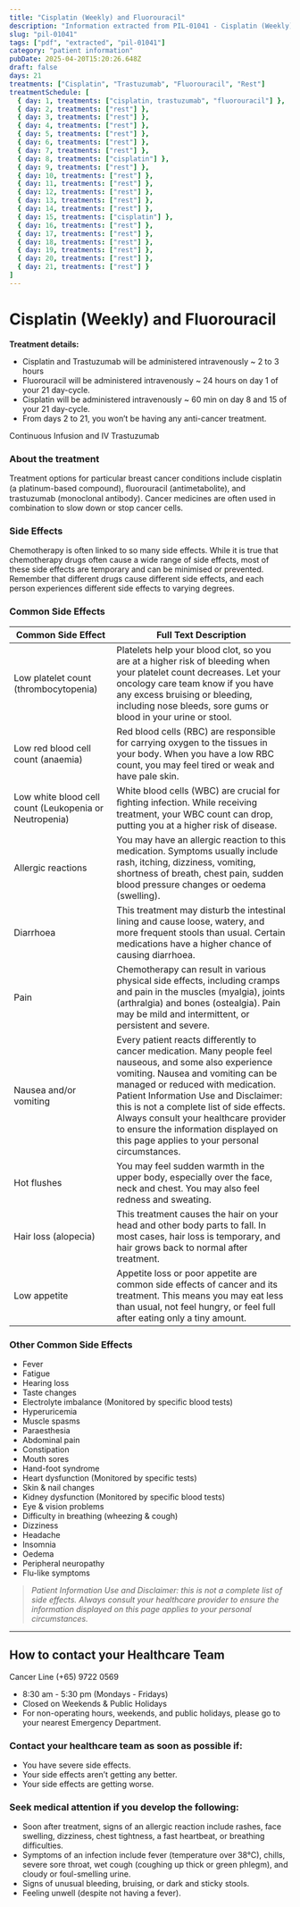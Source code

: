 ```yaml
---
title: "Cisplatin (Weekly) and Fluorouracil"
description: "Information extracted from PIL-01041 - Cisplatin (Weekly) and Fluorouracil Continuous Infusion and IV Trastuzumab.pdf"
slug: "pil-01041"
tags: ["pdf", "extracted", "pil-01041"]
category: "patient information"
pubDate: 2025-04-20T15:20:26.648Z
draft: false
days: 21
treatments: ["Cisplatin", "Trastuzumab", "Fluorouracil", "Rest"]
treatmentSchedule: [
  { day: 1, treatments: ["cisplatin, trastuzumab", "fluorouracil"] },
  { day: 2, treatments: ["rest"] },
  { day: 3, treatments: ["rest"] },
  { day: 4, treatments: ["rest"] },
  { day: 5, treatments: ["rest"] },
  { day: 6, treatments: ["rest"] },
  { day: 7, treatments: ["rest"] },
  { day: 8, treatments: ["cisplatin"] },
  { day: 9, treatments: ["rest"] },
  { day: 10, treatments: ["rest"] },
  { day: 11, treatments: ["rest"] },
  { day: 12, treatments: ["rest"] },
  { day: 13, treatments: ["rest"] },
  { day: 14, treatments: ["rest"] },
  { day: 15, treatments: ["cisplatin"] },
  { day: 16, treatments: ["rest"] },
  { day: 17, treatments: ["rest"] },
  { day: 18, treatments: ["rest"] },
  { day: 19, treatments: ["rest"] },
  { day: 20, treatments: ["rest"] },
  { day: 21, treatments: ["rest"] }
]
---
```



# Cisplatin (Weekly) and Fluorouracil

<TreatmentGrid treatmentSchedule={treatmentSchedule} />



**Treatment details:**
- Cisplatin and Trastuzumab will be administered intravenously ~ 2 to 3 hours
- Fluorouracil will be administered intravenously ~ 24 hours on day 1 of your 21 day-cycle.
- Cisplatin will be administered intravenously ~ 60 min on day 8 and 15 of your 21 day-cycle.
- From days 2 to 21, you won’t be having any anti-cancer treatment.

Continuous Infusion and IV Trastuzumab

### About the treatment
Treatment options for particular breast cancer conditions include cisplatin (a platinum-based
compound), ﬂuorouracil (antimetabolite), and trastuzumab (monoclonal antibody). Cancer medicines
are often used in combination to slow down or stop cancer cells.

### Side Effects
Chemotherapy is often linked to so many side effects. While it is true that chemotherapy drugs often
cause a wide range of side effects, most of these side effects are temporary and can be minimised or
prevented. Remember that different drugs cause different side effects, and each person experiences
different side effects to varying degrees.

### Common Side Effects

| Common Side Effect | Full Text Description |
|--------------------|----------------------|
| Low platelet count (thrombocytopenia) | Platelets help your blood clot, so you are at a higher risk of bleeding when your platelet count decreases. Let your oncology care team know if you have any excess bruising or bleeding, including nose bleeds, sore gums or blood in your urine or stool. |
| Low red blood cell count (anaemia) | Red blood cells (RBC) are responsible for carrying oxygen to the tissues in your body. When you have a low RBC count, you may feel tired or weak and have pale skin. |
| Low white blood cell count (Leukopenia or Neutropenia) | White blood cells (WBC) are crucial for ﬁghting infection. While receiving treatment, your WBC count can drop, putting you at a higher risk of disease. |
| Allergic reactions | You may have an allergic reaction to this medication. Symptoms usually include rash, itching, dizziness, vomiting, shortness of breath, chest pain, sudden blood pressure changes or oedema (swelling). |
| Diarrhoea | This treatment may disturb the intestinal lining and cause loose, watery, and more frequent stools than usual. Certain medications have a higher chance of causing diarrhoea. |
| Pain | Chemotherapy can result in various physical side effects, including cramps and pain in the muscles (myalgia), joints (arthralgia) and bones (ostealgia). Pain may be mild and intermittent, or persistent and severe. |
| Nausea and/or vomiting | Every patient reacts differently to cancer medication. Many people feel nauseous, and some also experience vomiting. Nausea and vomiting can be managed or reduced with medication. Patient Information Use and Disclaimer: this is not a complete list of side effects. Always consult your healthcare provider to ensure the information displayed on this page applies to your personal circumstances. |
| Hot flushes | You may feel sudden warmth in the upper body, especially over the face, neck and chest. You may also feel redness and sweating. |
| Hair loss (alopecia) | This treatment causes the hair on your head and other body parts to fall. In most cases, hair loss is temporary, and hair grows back to normal after treatment. |
| Low appetite | Appetite loss or poor appetite are common side effects of cancer and its treatment. This means you may eat less than usual, not feel hungry, or feel full after eating only a tiny amount. |

### Other Common Side Effects

- Fever
- Fatigue
- Hearing loss
- Taste changes
- Electrolyte imbalance (Monitored by specific blood tests)
- Hyperuricemia
- Muscle spasms
- Paraesthesia
- Abdominal pain
- Constipation
- Mouth sores
- Hand-foot syndrome
- Heart dysfunction (Monitored by specific tests)
- Skin & nail changes
- Kidney dysfunction (Monitored by specific blood tests)
- Eye & vision problems
- Difficulty in breathing (wheezing & cough)
- Dizziness
- Headache
- Insomnia
- Oedema
- Peripheral neuropathy
- Flu-like symptoms

> _Patient Information Use and Disclaimer: this is not a complete list of side effects. Always consult your healthcare provider to ensure the information displayed on this page applies to your personal circumstances._


---
## How to contact your Healthcare Team
<span class="text-red-500 font-bold text-xl">
Cancer Line (+65) 9722 0569
</span>

- 8:30 am - 5:30 pm (Mondays - Fridays)
- Closed on Weekends & Public Holidays
- For non-operating hours, weekends, and public holidays, please go to your nearest Emergency Department.

### Contact your healthcare team as soon as possible if:
- You have severe side effects.
- Your side effects aren’t getting any better.
- Your side effects are getting worse.

### Seek medical attention if you develop the following:
- Soon after treatment, signs of an allergic reaction include rashes, face swelling, dizziness, chest tightness, a fast heartbeat, or breathing difficulties.
- Symptoms of an infection include fever (temperature over 38°C), chills, severe sore throat, wet cough (coughing up thick or green phlegm), and cloudy or foul-smelling urine.
- Signs of unusual bleeding, bruising, or dark and sticky stools.
- Feeling unwell (despite not having a fever).

